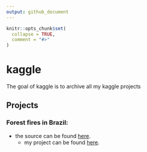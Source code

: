 ```yaml
---
output: github_document
---
```


<!-- README.md is generated from README.Rmd. Please edit that file -->

```r
knitr::opts_chunk$set(
  collapse = TRUE,
  comment = "#>"
)
```

# kaggle

<!-- badges: start -->
<!-- badges: end -->

The goal of kaggle is to archive all my kaggle projects


## Projects


### Forest fires in Brazil:
    
  - the source can be found [here](https://www.kaggle.com/gustavomodelli/forest-fires-in-brazil).
      - my project can be found [here](https://talesgomes27.github.io/kaggle/kaggle/forest-fires-in-brazil/Forest_fires_in_Brazil.html). 
